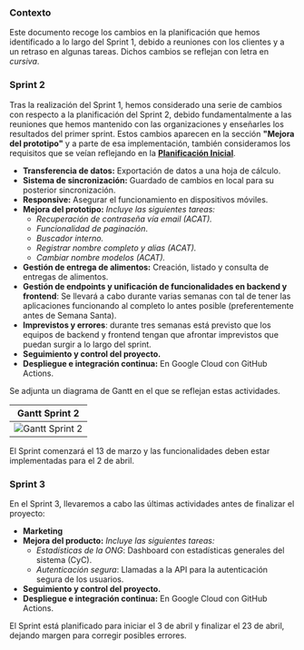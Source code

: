 ### Contexto

Este documento recoge los cambios en la planificación que hemos identificado a lo largo del Sprint 1, debido a reuniones con los clientes y a un retraso en algunas tareas.
Dichos cambios se reflejan con letra en *cursiva*.

### Sprint 2

Tras la realización del Sprint 1, hemos considerado una serie de cambios con respecto a la planificación del Sprint 2, debido fundamentalmente a las reuniones que hemos mantenido con las organizaciones y enseñarles los resultados del primer sprint.
Estos cambios aparecen en la sección **"Mejora del prototipo"** y a parte de esa implementación, también consideramos los requisitos que se veían reflejando en la **[Planificación Inicial](/docs/Planificación/Planificación%20Inicial)**.

- **Transferencia de datos:** Exportación de datos a una hoja de cálculo.
- **Sistema de sincronización:** Guardado de cambios en local para su posterior sincronización.
- **Responsive:** Asegurar el funcionamiento en dispositivos móviles.
- **Mejora del prototipo:** *Incluye las siguientes tareas:*
  * *Recuperación de contraseña vía email (ACAT).*
  * *Funcionalidad de paginación*.
  * *Buscador interno.*
  * *Registrar nombre completo y alias (ACAT).*
  * *Cambiar nombre modelos (ACAT).*
- **Gestión de entrega de alimentos:** Creación, listado y consulta de entregas de alimentos.
- **Gestión de endpoints y unificación de funcionalidades en backend y frontend**: Se llevará a cabo durante varias semanas con tal de tener las aplicaciones funcionando al completo lo antes posible (preferentemente antes de Semana Santa). 
- **Imprevistos y errores**: durante tres semanas está previsto que los equipos de backend y frontend tengan que afrontar imprevistos que puedan surgir a lo largo del sprint.
- **Seguimiento y control del proyecto.**
- **Despliegue e integración continua:** En Google Cloud con GitHub Actions.

Se adjunta un diagrama de Gantt en el que se reflejan estas actividades.

| Gantt Sprint 2                                                        |
| --------------------------------------------------------------------------------- |
| ![Gantt Sprint 2](/img/planification/gantt.png) |

El Sprint comenzará el 13 de marzo y las funcionalidades deben estar implementadas para el 2 de abril.

### Sprint 3

En el Sprint 3, llevaremos a cabo las últimas actividades antes de finalizar el proyecto:

- **Marketing**
- **Mejora del producto:** *Incluye las siguientes tareas:*
  * *Estadísticas de la ONG*: Dashboard con estadísticas generales del sistema (CyC).
  * *Autenticación segura*: Llamadas a la API para la autenticación segura de los usuarios.
- **Seguimiento y control del proyecto.**
- **Despliegue e integración continua:** En Google Cloud con GitHub Actions.

El Sprint está planificado para iniciar el 3 de abril y finalizar el 23 de abril, dejando margen para corregir posibles errores.

